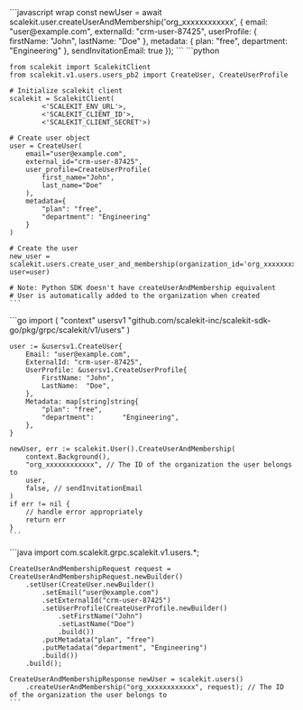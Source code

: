 
<Tabs syncKey="tech-stack">
  <TabItem value="node" label="Node.js">
    ```javascript wrap
    const newUser = await scalekit.user.createUserAndMembership('org_xxxxxxxxxxxx', {
      email: "user@example.com",
      externalId: "crm-user-87425",
      userProfile: {
        firstName: "John",
        lastName: "Doe"
      },
      metadata: {
        plan: "free",
        department: "Engineering"
      },
      sendInvitationEmail: true
    });
    ```
  </TabItem>
  <TabItem value="python" label="Python">
    ```python
    
    from scalekit import ScalekitClient
    from scalekit.v1.users.users_pb2 import CreateUser, CreateUserProfile

    # Initialize scalekit client
    scalekit = ScalekitClient(
            <'SCALEKIT_ENV_URL'>,
            <'SCALEKIT_CLIENT_ID'>,
            <'SCALEKIT_CLIENT_SECRET'>)

    # Create user object
    user = CreateUser(
        email="user@example.com",
        external_id="crm-user-87425",
        user_profile=CreateUserProfile(
            first_name="John",
            last_name="Doe"
        ),
        metadata={
            "plan": "free",
            "department": "Engineering"
        }
    )

    # Create the user
    new_user = scalekit.users.create_user_and_membership(organization_id='org_xxxxxxxxxxxx', user=user)

    # Note: Python SDK doesn't have createUserAndMembership equivalent
    # User is automatically added to the organization when created
    ```
  </TabItem>
  <TabItem value="go" label="Go">
    ```go
    import (
        "context"
        usersv1 "github.com/scalekit-inc/scalekit-sdk-go/pkg/grpc/scalekit/v1/users"
    )

    user := &usersv1.CreateUser{
        Email: "user@example.com",
        ExternalId: "crm-user-87425",
        UserProfile: &usersv1.CreateUserProfile{
            FirstName: "John",
            LastName:  "Doe",
        },
        Metadata: map[string]string{
            "plan": "free",
            "department":       "Engineering",
        },
    }

    newUser, err := scalekit.User().CreateUserAndMembership(
        context.Background(),
        "org_xxxxxxxxxxxx", // The ID of the organization the user belongs to
        user,
        false, // sendInvitationEmail
    )
    if err != nil {
        // handle error appropriately
        return err
    }
    ```
  </TabItem>
  <TabItem value="java" label="Java">
    ```java
    import com.scalekit.grpc.scalekit.v1.users.*;

    CreateUserAndMembershipRequest request = CreateUserAndMembershipRequest.newBuilder()
        .setUser(CreateUser.newBuilder()
            .setEmail("user@example.com")
            .setExternalId("crm-user-87425")
            .setUserProfile(CreateUserProfile.newBuilder()
                .setFirstName("John")
                .setLastName("Doe")
                .build())
            .putMetadata("plan", "free")
            .putMetadata("department", "Engineering")
            .build())
        .build();

    CreateUserAndMembershipResponse newUser = scalekit.users()
        .createUserAndMembership("org_xxxxxxxxxxxx", request); // The ID of the organization the user belongs to
    ```
  </TabItem>
</Tabs>
